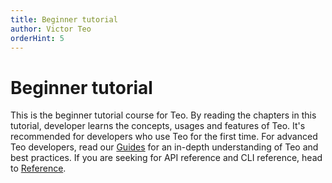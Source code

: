 ```yaml
---
title: Beginner tutorial
author: Victor Teo
orderHint: 5
---
```



# Beginner tutorial

This is the beginner tutorial course for Teo. By reading the chapters in this 
tutorial, developer learns the concepts, usages and features of Teo. It's 
recommended for developers who use Teo for the first time. For advanced 
Teo developers, read our [Guides](/guides) for an in-depth understanding 
of Teo and best practices. If you are seeking for API reference and CLI reference,
head to [Reference](/reference).

<TableOfContents />
